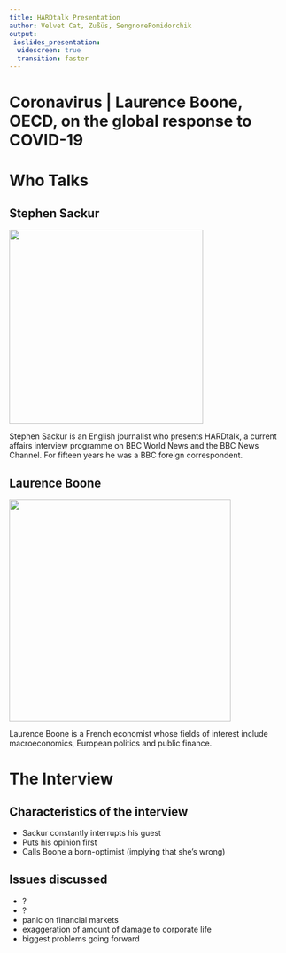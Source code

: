 ```yaml
---
title: HARDtalk Presentation
author: Velvet Cat, Zußüs, SengnorePomidorchik
output:
 ioslides_presentation:
  widescreen: true
  transition: faster
---
```


# Coronavirus | Laurence Boone, OECD, on the global response to COVID-19

# Who Talks

## Stephen Sackur

<div class="columns-2">
![](./sackur.jpg){width=350px}

Stephen Sackur is an English journalist who presents HARDtalk, a current
affairs interview programme on BBC World News and the BBC News Channel. For
fifteen years he was a BBC foreign correspondent.
</div>

## Laurence Boone

<div class="columns-2">
![](./boone.jpg){width=400px}

Laurence Boone is a French economist whose fields of interest include
macroeconomics, European politics and public finance.
</div>

# The Interview

## Characteristics of the interview

- Sackur constantly interrupts his guest
- Puts his opinion first
- Calls Boone a born-optimist (implying that she's wrong)

## Issues discussed

- ?
- ?
- panic on financial markets
- exaggeration of amount of damage to corporate life
- biggest problems going forward
